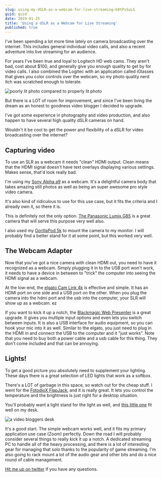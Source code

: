 ```yaml
---
slug: using-my-dSLR-as-a-webcam-for-live-streaming~b0tPsSuLG
guid: guid
date: 2019-01-25
title: 'Using a dSLR as a Webcam for Live Streaming'
published: true
---
```


I've been spending a lot more time lately on camera broadcasting over the internet. This includes general individual video calls, and also a recent adventure into live streaming for an audience.

For years I've been true and loyal to Logitech HD web cams. They aren't bad, cost about \$100, and generally give you enough quality to get by for video calls. I also combined the Logitec with an application called iGlasses that gives you color controls over the webcam, so my photo quality nerd itch was scratched enough to tolerate.

![poorly lit photo compared to properly lit photo](./images/beforeafter.jpg)

But there is a LOT of room for improvement, and since I've been living the dream as an honest to goodness video blogger I decided to upgrade.

I've got some experience in photography and video production, and also happen to have several high quality dSLR cameras on hand.

Wouldn't it be cool to get the power and flexibility of a dSLR for video broadcasting over the internet?

## Capturing video

To use an SLR as a webcam it needs "clean" HDMI output. Clean means that the HDMI signal doesn't have text overlays displaying various settings. Makes sense, that'd look really bad.

I'm using my [Sony Alpha a9](https://www.amazon.com/exec/obidos/ASIN/B06ZY7GNKN/joehoobuiblo-20/ref=nosim/) as a webcam. It's a delightful camera body that takes amazing still photos as well as being an super awesome pro style video camera.

It's also kind of ridiculous to use for this use case, but it fits the criteria and I already own it, so there it is.

This is definitely not the only option. [The Panasonic Lumix G85](https://www.amazon.com/exec/obidos/ASIN/B01M050N05/joehoobuiblo-20/ref=nosim/) is a great camera that will serve this purpose very well also.

I also used my [GorillaPod 5k](https://www.amazon.com/exec/obidos/ASIN/B074WG19MP/joehoobuiblo-20/ref=nosim/) to mount the camera to my monitor. I will probably find a better stand for it at some point, but this worked very well.

## The Webcam Adapter

Now that you've got a nice camera with clean HDMI out, you need to have it recognized as a webcam. Simply plugging it in to the USB port won't work, it needs to have a device in between to "trick" the computer into seeing the HDMI signal as a webcam.

At the low-end, the [elgato Cam Link 4k](https://www.amazon.com/exec/obidos/ASIN/B07K3FN5MR/joehoobuiblo-20/ref=nosim/) is effective and simple. It has an HDMI port on one side and a USB port on the other. When you plug the camera into the hdmi port and the usb into the computer, your SLR will show up as a webcam. ez

If you want to kick it up a notch, the [Blackmagic Web Presenter](https://www.amazon.com/exec/obidos/ASIN/B07K3FN5MR/joehoobuiblo-20/ref=nosim/) is a great upgrade. It gives you multiple input options and even lets you switch between inputs. It is also a USB interface for audio equipment, so you can hook your mic into it as well. Similar to the elgato, you just need to plug in the HDMI in and connect the USB to the computer and it "just works". Note that you need to buy both a power cable and a usb cable for this thing. They don't come included and that can be annoying.

## Lights!

To get a good picture you absolutely need to supplement your lighting. These days there is a great selection of LED lights that work as a softbox.

There's a LOT of garbage in this space, so watch out for the cheap stuff. I went for the [FotodioX FlapJack](https://www.amazon.com/exec/obidos/ASIN/B013TSPWXO/joehoobuiblo-20/ref=nosim/), and it is really great. It lets you control the temperature and the brightness is just right for a desktop situation.

You'll probably want a light stand for the light as well, and [this little one](https://www.amazon.com/exec/obidos/ASIN/B001D2GQ8Y/joehoobuiblo-20/ref=nosim/) fit well on my desk.

![a video bloggers desk](./images/setup.jpg)

It's a good start. The simple webcam works well, and it fits my primary application use case (Zoom) perfectly. Down the road I will probably consider several things to really kick it up a notch. A dedicated streaming PC to handle all of the heavy processing, and there is a lot of interesting gear for managing that solo thanks to the popularity of game streaming. I'm also going to rack mount a lot of the audio gear and other bits and do a nice round of cable management.

[Hit me up on twitter](https://twitter.com/jhooks) if you have any questions.
